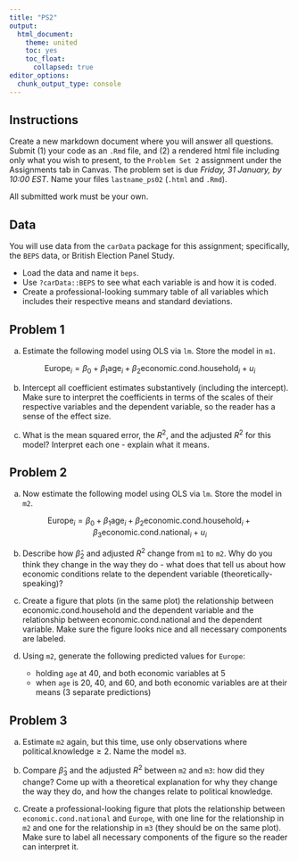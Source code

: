 ```yaml
---
title: "PS2"
output: 
  html_document:
    theme: united
    toc: yes
    toc_float:
      collapsed: true
editor_options: 
  chunk_output_type: console
---
```


## Instructions

Create a new markdown document where you will answer all questions. Submit (1) your code as an `.Rmd` file, and (2) a rendered html file including only what you wish to present, to the `Problem Set 2` assignment under the Assignments tab in Canvas. The problem set is due *Friday, 31 January, by 10:00 EST*. Name your files `lastname_ps02` (`.html` and `.Rmd`).

All submitted work must be your own.

## Data

You will use data from the `carData` package for this assignment; specifically, the `BEPS` data, or British Election Panel Study.

-   Load the data and name it `beps`.
-   Use `?carData::BEPS` to see what each variable is and how it is coded.
-   Create a professional-looking summary table of all variables which includes their respective means and standard deviations.

## Problem 1

a.  Estimate the following model using OLS via `lm`. Store the model in `m1`.

$$
\text{Europe}_i = \beta_0 + \beta_1\text{age}_i + \beta_2\text{economic.cond.household}_i + u_i
$$

b.  Intercept all coefficient estimates substantively (including the intercept). Make sure to interpret the coefficients in terms of the scales of their respective variables and the dependent variable, so the reader has a sense of the effect size.

c.  What is the mean squared error, the $R^2$, and the adjusted $R^2$ for this model? Interpret each one - explain what it means.

## Problem 2

a.  Now estimate the following model using OLS via `lm`. Store the model in `m2`.

$$
\text{Europe}_i = \beta_0 + \beta_1\text{age}_i + \beta_2\text{economic.cond.household}_i + \beta_3\text{economic.cond.national}_i + u_i
$$

b.  Describe how $\hat{\beta}_2$ and adjusted $R^2$ change from `m1` to `m2`. Why do you think they change in the way they do - what does that tell us about how economic conditions relate to the dependent variable (theoretically-speaking)?

c.  Create a figure that plots (in the same plot) the relationship between $\text{economic.cond.household}$ and the dependent variable and the relationship between $\text{economic.cond.national}$ and the dependent variable. Make sure the figure looks nice and all necessary components are labeled.

d.  Using `m2`, generate the following predicted values for `Europe`:

    -   holding `age` at 40, and both economic variables at 5
    -   when `age` is 20, 40, and 60, and both economic variables are at their means (3 separate predictions)

## Problem 3

a.  Estimate `m2` again, but this time, use only observations where $\text{political.knowledge} \geq 2$. Name the model `m3`.

b.  Compare $\hat{\beta}_3$ and the adjusted $R^2$ between `m2` and `m3`: how did they change? Come up with a theoretical explanation for why they change the way they do, and how the changes relate to political knowledge.

c.  Create a professional-looking figure that plots the relationship between `economic.cond.national` and `Europe`, with one line for the relationship in `m2` and one for the relationship in `m3` (they should be on the same plot). Make sure to label all necessary components of the figure so the reader can interpret it.
